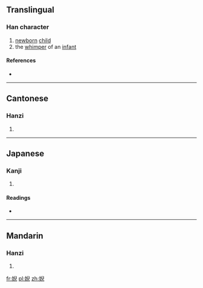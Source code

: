 ==Translingual==

===Han character===
{{Han char|rn=38|rad=女|as=08|sn=11|four=4741<sub>7</sub>|canj=女竹X山 (VHXU)|ids=⿰[[女]][[兒]]}}

# [[newborn]] [[child]]
# the [[whimper]] of an [[infant]]

====References====
* {{Han ref|kx=0264.300|dkj=06414|dj=0531.210|hdz=21059.120|uh=5A57|ud=23127|bh=D4DC|bd=54492}}

----

==Cantonese==

===Hanzi===
{{yue-hanzi|jyut=[[nei4]], [[ngai4]]|y=nei4, ngai4}}

# {{defn|lang=yue|sort=女08}}

----

==Japanese==

===Kanji===
{{ja-kanji|grade=|rs=女08}}

# {{defn|lang=ja|sort=女08}}

====Readings====
* {{ja-readings|on=[[げい]] (gei)|kun=[[みどりご]] (midorigo), [[あかごのなきごえ]] (akagononakigoe)}}

----

==Mandarin==

===Hanzi===
{{cmn-hanzi|pin=[[ní]] ([[ni2]])|wg=ni<sup>2</sup>}}

# {{defn|lang=cmn|sort=女08}}

[[fr:婗]]
[[pl:婗]]
[[zh:婗]]